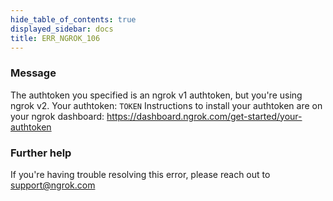 ```yaml
---
hide_table_of_contents: true
displayed_sidebar: docs
title: ERR_NGROK_106
---
```


### Message

The authtoken you specified is an ngrok v1 authtoken, but you're using ngrok v2.
Your authtoken: `TOKEN`
Instructions to install your authtoken are on your ngrok dashboard:
https://dashboard.ngrok.com/get-started/your-authtoken

### Further help

If you're having trouble resolving this error, please reach out to [support@ngrok.com](mailto:support@ngrok.com?subject=Help%20with%20ERR_NGROK_106)
